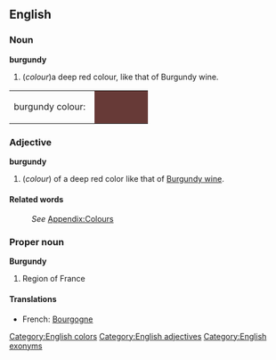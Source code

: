 ==English==
[[Category:English colors]]

===Noun===
'''burgundy'''
#(''colour'')a deep red colour, like that of Burgundy wine.
<table><tr><td>burgundy colour: &nbsp;</td>
<td bgcolor="#673A37" width="80">&nbsp; </td></tr></table>

===Adjective===
'''burgundy'''
[[Category:English adjectives]]
#(''colour'') of a deep red color like that of [[Burgundy wine]].

====Related words====
:''See'' [[Wiktionary_Appendix:Colours|Appendix:Colours]]

===Proper noun===
'''Burgundy'''
{{wikipedia}}
# Region of France
====Translations====
*French: [[Bourgogne]]

[[Category:English exonyms]]